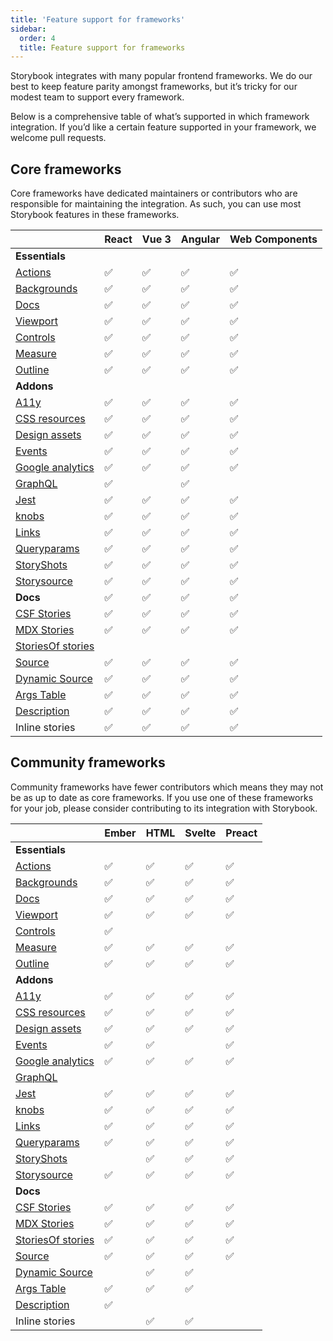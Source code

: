 ```yaml
---
title: 'Feature support for frameworks'
sidebar:
  order: 4
  title: Feature support for frameworks
---
```


Storybook integrates with many popular frontend frameworks. We do our best to keep feature parity amongst frameworks, but it’s tricky for our modest team to support every framework.

Below is a comprehensive table of what’s supported in which framework integration. If you’d like a certain feature supported in your framework, we welcome pull requests.

## Core frameworks

Core frameworks have dedicated maintainers or contributors who are responsible for maintaining the integration. As such, you can use most Storybook features in these frameworks.

|                                                                                                                       | React | Vue 3 | Angular | Web Components |
| --------------------------------------------------------------------------------------------------------------------- | ----- | ----- | ------- | -------------- |
| **Essentials**                                                                                                        |       |       |         |                |
| [Actions](../essentials/actions.mdx)                                                                                  | ✅    | ✅    | ✅       | ✅             |
| [Backgrounds](../essentials/backgrounds.mdx)                                                                          | ✅    | ✅    | ✅       | ✅             |
| [Docs](../writing-docs/introduction.mdx)                                                                              | ✅    | ✅    | ✅       | ✅             |
| [Viewport](../essentials/viewport.mdx)                                                                                | ✅    | ✅    | ✅       | ✅             |
| [Controls](../essentials/controls.mdx)                                                                                | ✅    | ✅    | ✅       | ✅             |
| [Measure](../essentials/measure-and-outline.mdx#measure-addon)                                                        | ✅    | ✅    | ✅       | ✅             |
| [Outline](../essentials/measure-and-outline.mdx#outline-addon)                                                        | ✅    | ✅    | ✅       | ✅             |
| **Addons**                                                                                                            |       |       |         |                |
| [A11y](../writing-tests/accessibility-testing.mdx)                                                                    | ✅    | ✅    | ✅       | ✅             |
| [CSS resources](https://github.com/storybookjs/addon-cssresources)                                                    | ✅    | ✅    | ✅       | ✅             |
| [Design assets](https://github.com/storybookjs/addon-design-assets)                                                   | ✅    | ✅    | ✅       | ✅             |
| [Events](https://github.com/storybookjs/addon-events)                                                                 | ✅    | ✅    | ✅       | ✅             |
| [Google analytics](https://github.com/storybookjs/addon-google-analytics)                                             | ✅    | ✅    | ✅       | ✅             |
| [GraphQL](https://github.com/storybookjs/addon-graphql)                                                               | ✅    |       | ✅       |                |
| [Jest](https://github.com/storybookjs/storybook/tree/next/code/addons/jest)                                           | ✅    | ✅    | ✅       | ✅             |
| [knobs](https://github.com/storybookjs/addon-knobs)                                                                   | ✅    | ✅    | ✅       | ✅             |
| [Links](https://github.com/storybookjs/storybook/tree/next/code/addons/links)                                         | ✅    | ✅    | ✅       | ✅             |
| [Queryparams](https://github.com/storybookjs/addon-queryparams)                                                       | ✅    | ✅    | ✅       | ✅             |
| [StoryShots](../writing-tests/snapshot-testing.mdx)                                                                   | ✅    | ✅    | ✅       | ✅             |
| [Storysource](https://github.com/storybookjs/storybook/tree/next/code/addons/storysource)                             | ✅    | ✅    | ✅       | ✅             |
| **Docs**                                                                                                              | ✅    | ✅    | ✅       |  ✅              |
| [CSF Stories](./csf.mdx)                                                                                              | ✅    | ✅    | ✅       | ✅             |
| [MDX Stories](./mdx.mdx)                                                                                              | ✅    | ✅    | ✅       | ✅             |
| [StoriesOf stories](https://github.com/storybookjs/storybook/blob/release-7-6/code/lib/preview-api/docs/storiesOf.md) |       |       |          |                |
| [Source](../writing-docs/doc-block-source.mdx)                                                                        | ✅    | ✅    | ✅       | ✅             |
| [Dynamic Source](../writing-docs/doc-block-source.mdx)                                                                | ✅    | ✅    | ✅       | ✅             |
| [Args Table](../writing-docs/doc-block-argstable.mdx)                                                                 | ✅    | ✅    | ✅       | ✅             |
| [Description](../writing-docs/doc-block-description.mdx)                                                              | ✅    | ✅    | ✅       | ✅             |
| Inline stories                                                                                                        | ✅    | ✅    | ✅       | ✅             |


## Community frameworks

Community frameworks have fewer contributors which means they may not be as up to date as core frameworks. If you use one of these frameworks for your job, please consider contributing to its integration with Storybook.

|                                                                                                                       | Ember | HTML | Svelte | Preact |
| --------------------------------------------------------------------------------------------------------------------- | ----- | ---- | ------ | ------ |
| **Essentials**                                                                                                        |       |      |        |        |
| [Actions](../essentials/actions.mdx)                                                                                  | ✅    | ✅   | ✅     | ✅     |
| [Backgrounds](../essentials/backgrounds.mdx)                                                                          | ✅    | ✅   | ✅     | ✅     |
| [Docs](../writing-docs/introduction.mdx)                                                                              | ✅    | ✅   | ✅     | ✅     |
| [Viewport](../essentials/viewport.mdx)                                                                                | ✅    | ✅   | ✅     | ✅     |
| [Controls](../essentials/controls.mdx)                                                                                | ✅    |      |        |        |
| [Measure](../essentials/measure-and-outline.mdx#measure-addon)                                                        | ✅    | ✅   | ✅     | ✅     |
| [Outline](../essentials/measure-and-outline.mdx#outline-addon)                                                        | ✅    | ✅   | ✅     | ✅     |
| **Addons**                                                                                                            |       |      |        |        |
| [A11y](../writing-tests/accessibility-testing.mdx)                                                                    | ✅    | ✅   | ✅     | ✅     |
| [CSS resources](https://github.com/storybookjs/addon-cssresources)                                                    | ✅    | ✅   | ✅     | ✅     |
| [Design assets](https://github.com/storybookjs/addon-design-assets)                                                   | ✅    | ✅   | ✅     | ✅     |
| [Events](https://github.com/storybookjs/addon-events)                                                                 | ✅    | ✅   |        | ✅     |
| [Google analytics](https://github.com/storybookjs/addon-google-analytics)                                             | ✅    | ✅   | ✅     | ✅     |
| [GraphQL](https://github.com/storybookjs/addon-graphql)                                                               |       |      |        |        |
| [Jest](https://github.com/storybookjs/storybook/tree/next/code/addons/jest)                                           | ✅    | ✅   | ✅     | ✅     |
| [knobs](https://github.com/storybookjs/addon-knobs)                                                                   | ✅    | ✅   | ✅     | ✅     |
| [Links](https://github.com/storybookjs/storybook/tree/next/code/addons/links)                                         | ✅    | ✅   | ✅     | ✅     |
| [Queryparams](https://github.com/storybookjs/addon-queryparams)                                                       | ✅    | ✅   | ✅     | ✅     |
| [StoryShots](../writing-tests/snapshot-testing.mdx)                                                                   |       | ✅   | ✅     | ✅     |
| [Storysource](https://github.com/storybookjs/storybook/tree/next/code/addons/storysource)                             | ✅    | ✅   | ✅     | ✅     |
| **Docs**                                                                                                              |       |      |        |        |
| [CSF Stories](./csf.mdx)                                                                                              | ✅    | ✅   | ✅     | ✅     |
| [MDX Stories](./mdx.mdx)                                                                                              | ✅    | ✅   | ✅     | ✅     |
| [StoriesOf stories](https://github.com/storybookjs/storybook/blob/release-7-6/code/lib/preview-api/docs/storiesOf.md) | ✅    | ✅   | ✅     | ✅     |
| [Source](../writing-docs/doc-block-source.mdx)                                                                        | ✅    | ✅   | ✅     | ✅     |
| [Dynamic Source](../writing-docs/doc-block-source.mdx)                                                                |       | ✅   | ✅     |        |
| [Args Table](../writing-docs/doc-block-argstable.mdx)                                                                 | ✅    | ✅   | ✅     |        |
| [Description](../writing-docs/doc-block-description.mdx)                                                              | ✅    |      |        |        |
| Inline stories                                                                                                        |       | ✅   | ✅     |        |